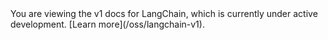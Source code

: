 <Warning>
You are viewing the v1 docs for LangChain, which is currently under active development. [Learn more](/oss/langchain-v1).
</Warning>